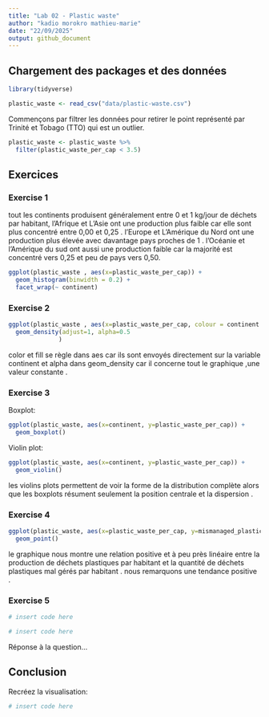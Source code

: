```yaml
---
title: "Lab 02 - Plastic waste"
author: "kadio morokro mathieu-marie"
date: "22/09/2025"
output: github_document
---
```


## Chargement des packages et des données

```r
library(tidyverse) 
```

```r
plastic_waste <- read_csv("data/plastic-waste.csv")
```

Commençons par filtrer les données pour retirer le point représenté par Trinité et Tobago (TTO) qui est un outlier.

```r
plastic_waste <- plastic_waste %>%
  filter(plastic_waste_per_cap < 3.5)
```


## Exercices

### Exercise 1
tout les continents produisent généralement entre 0 et 1 kg/jour de déchets par habitant, l'Afrique et L'Asie ont une production plus faible car elle sont plus concentré entre 0,00 et 0,25 . l'Europe et L'Amérique du Nord ont une production plus élevée avec davantage pays proches de 1 . l'Océanie et l'Amérique du sud ont aussi  une production faible car la majorité est concentré vers 0,25 et peu de pays vers 0,50.

```r
ggplot(plastic_waste , aes(x=plastic_waste_per_cap)) +
  geom_histogram(binwidth = 0.2) + 
  facet_wrap(~ continent)
```

### Exercise 2

```r
ggplot(plastic_waste , aes(x=plastic_waste_per_cap, colour = continent , fill = continent ,  )) +
  geom_density(adjust=1, alpha=0.5
              )
```

color et fill se règle dans aes car ils sont envoyés directement sur la variable continent et alpha dans geom_density car il concerne tout le graphique ,une valeur constante .

### Exercise 3

Boxplot:

```r
ggplot(plastic_waste, aes(x=continent, y=plastic_waste_per_cap)) + 
  geom_boxplot()

```

Violin plot:

```r
ggplot(plastic_waste, aes(x=continent, y=plastic_waste_per_cap)) + 
  geom_violin()
```

les violins plots permettent de voir la forme de la distribution complète alors que les boxplots résument seulement la position centrale et la dispersion .

### Exercise 4


```r
ggplot(plastic_waste, aes(x=plastic_waste_per_cap, y=mismanaged_plastic_waste_per_cap , colour = continent )) +
  geom_point()
```

le graphique nous montre une relation positive et à peu près linéaire entre la production de déchets plastiques par habitant et la quantité de déchets plastiques mal gérés par habitant . nous remarquons une tendance positive .

### Exercise 5


```r
# insert code here
```

```r
# insert code here
```

Réponse à la question...

## Conclusion

Recréez la visualisation:

```r
# insert code here
```
